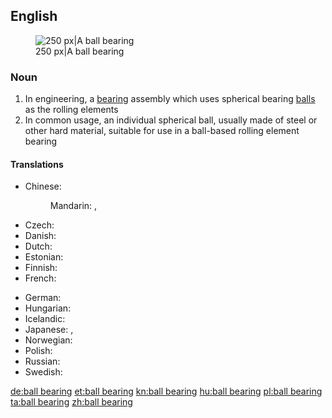 ==English==
{{wikipedia|Ball bearing}}
[[Image:Four-point-contact-bearing din628 type-qj 180-ex.png|thumb|right|250 px|A ball bearing]]

===Noun===
{{en-noun}}

# In engineering, a [[bearing]] assembly which uses spherical bearing [[ball]]s as the rolling elements
# In common usage, an individual spherical ball, usually made of steel or other hard material, suitable for use in a ball-based rolling element bearing

====Translations====
{{trans-top|bearing assembly with spherical balls}}
* Chinese:
*: Mandarin: {{t|zh|滾珠軸承|sc=Hani}}, {{t|zh|滚珠轴承|tr=gǔnzhū zhóuchéng|sc=Hani}}
* Czech: {{t-|cs|kuličkové ložisko|n}}
* Danish: {{t|da|kugleleje}}
* Dutch: {{t|nl|kogellager|n}}
* Estonian: {{t|et|kuullaager}}
* Finnish: {{t+|fi|kuulalaakeri}}
* French: {{t|fr|roulement mécanique|m}}
{{trans-mid}}
* German: {{t+|de|Kugellager|n}}
* Hungarian: {{t|hu|golyóscsapágy}}
* Icelandic: {{t-|is|kúlulega|f}}
* Japanese: {{t|ja|玉軸受|tr=たまじくうけ, matajikuuge|sc=Jpan}}, {{t|ja|ボールベアリング|tr=bōrubearingu|sc=Jpan}}
* Norwegian: {{t|no|julelager}}
* Polish: {{t|pl|łożysko kulkowe|n}}
* Russian: {{t|ru|шарикоподшипник|m|tr=šarikopodšípnik|sc=Cyrl}}
* Swedish: {{t-|sv|kullager}}
{{trans-bottom}}

[[de:ball bearing]]
[[et:ball bearing]]
[[kn:ball bearing]]
[[hu:ball bearing]]
[[pl:ball bearing]]
[[ta:ball bearing]]
[[zh:ball bearing]]
